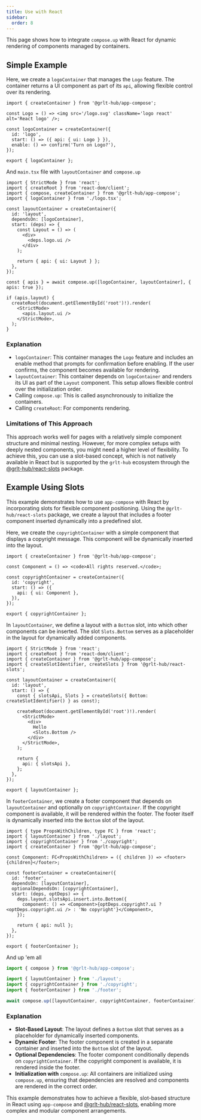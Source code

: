 ```yaml
---
title: Use with React
sidebar:
  order: 8
---
```


This page shows how to integrate `compose.up` with React for dynamic rendering of components managed by containers.

## Simple Example

Here, we create a `logoContainer` that manages the `Logo` feature. The container returns a UI component as part of its `api`, allowing flexible control over its rendering.

```tsx title="logo.tsx"
import { createContainer } from '@grlt-hub/app-compose';

const Logo = () => <img src='/logo.svg' className='logo react' alt='React logo' />;

const logoContainer = createContainer({
  id: 'logo',
  start: () => ({ api: { ui: Logo } }),
  enable: () => confirm('Turn on Logo?'),
});

export { logoContainer };
```

And `main.tsx` file with `layoutContainer` and `compose.up`

```tsx title="main.tsx"
import { StrictMode } from 'react';
import { createRoot } from 'react-dom/client';
import { compose, createContainer } from '@grlt-hub/app-compose';
import { logoContainer } from './logo.tsx';

const layoutContainer = createContainer({
  id: 'layout',
  dependsOn: [logoContainer],
  start: (deps) => {
    const Layout = () => (
      <div>
        <deps.logo.ui />
      </div>
    );

    return { api: { ui: Layout } };
  },
});

const { apis } = await compose.up([logoContainer, layoutContainer], { apis: true });

if (apis.layout) {
  createRoot(document.getElementById('root')!).render(
    <StrictMode>
      <apis.layout.ui />
    </StrictMode>,
  );
}
```

### Explanation

- `logoContainer`: This container manages the `Logo` feature and includes an enable method that prompts for confirmation before enabling. If the user confirms, the component becomes available for rendering.
- `layoutContainer`: This container depends on `logoContainer` and renders its UI as part of the `Layout` component. This setup allows flexible control over the initialization order.
- Calling `compose.up`: This is called asynchronously to initialize the containers.
- Calling `createRoot`: For components rendering.

### Limitations of This Approach

This approach works well for pages with a relatively simple component structure and minimal nesting. However, for more complex setups with deeply nested components, you might need a higher level of flexibility. To achieve this, you can use a slot-based concept, which is not natively available in React but is supported by the `grlt-hub` ecosystem through the [@grlt-hub/react-slots](https://github.com/grlt-hub/react-slots) package.

## Example Using Slots

This example demonstrates how to use `app-compose` with React by incorporating slots for flexible component positioning. Using the `@grlt-hub/react-slots` package, we create a layout that includes a footer component inserted dynamically into a predefined slot.

Here, we create the `copyrightContainer` with a simple component that displays a copyright message. This component will be dynamically inserted into the layout.

```tsx title="copyright.tsx"
import { createContainer } from '@grlt-hub/app-compose';

const Component = () => <code>All rights reserved.</code>;

const copyrightContainer = createContainer({
  id: 'copyright',
  start: () => ({
    api: { ui: Component },
  }),
});

export { copyrightContainer };
```

In `layoutContainer`, we define a layout with a `Bottom` slot, into which other components can be inserted. The slot `Slots.Bottom` serves as a placeholder in the layout for dynamically added components.

```tsx title="layout.tsx"
import { StrictMode } from 'react';
import { createRoot } from 'react-dom/client';
import { createContainer } from '@grlt-hub/app-compose';
import { createSlotIdentifier, createSlots } from '@grlt-hub/react-slots';

const layoutContainer = createContainer({
  id: 'layout',
  start: () => {
    const { slotsApi, Slots } = createSlots({ Bottom: createSlotIdentifier() } as const);

    createRoot(document.getElementById('root')!).render(
      <StrictMode>
        <div>
          Hello
          <Slots.Bottom />
        </div>
      </StrictMode>,
    );

    return {
      api: { slotsApi },
    };
  },
});

export { layoutContainer };
```

In `footerContainer`, we create a footer component that depends on `layoutContainer` and optionally on `copyrightContainer`. If the copyright component is available, it will be rendered within the footer. The footer itself is dynamically inserted into the `Bottom` slot of the layout.

```tsx title="footer.tsx"
import { type PropsWithChildren, type FC } from 'react';
import { layoutContainer } from './layout';
import { copyrightContainer } from './copyright';
import { createContainer } from '@grlt-hub/app-compose';

const Component: FC<PropsWithChildren> = ({ children }) => <footer>{children}</footer>;

const footerContainer = createContainer({
  id: 'footer',
  dependsOn: [layoutContainer],
  optionalDependsOn: [copyrightContainer],
  start: (deps, optDeps) => {
    deps.layout.slotsApi.insert.into.Bottom({
      component: () => <Component>{optDeps.copyright?.ui ? <optDeps.copyright.ui /> : 'No copyright'}</Component>,
    });

    return { api: null };
  },
});

export { footerContainer };
```

And up 'em all

```ts
import { compose } from '@grlt-hub/app-compose';

import { layoutContainer } from './layout';
import { copyrightContainer } from './copyright';
import { footerContainer } from './footer';

await compose.up([layoutContainer, copyrightContainer, footerContainer]);
```

### Explanation

- **Slot-Based Layout**: The layout defines a `Bottom` slot that serves as a placeholder for dynamically inserted components.
- **Dynamic Footer**: The footer component is created in a separate container and inserted into the `Bottom` slot of the layout.
- **Optional Dependencies**: The footer component conditionally depends on `copyrightContainer`. If the copyright component is available, it is rendered inside the footer.
- **Initialization with** `compose.up`: All containers are initialized using `compose.up`, ensuring that dependencies are resolved and components are rendered in the correct order.

This example demonstrates how to achieve a flexible, slot-based structure in React using `app-compose` and [@grlt-hub/react-slots](https://github.com/grlt-hub/react-slots), enabling more complex and modular component arrangements.
